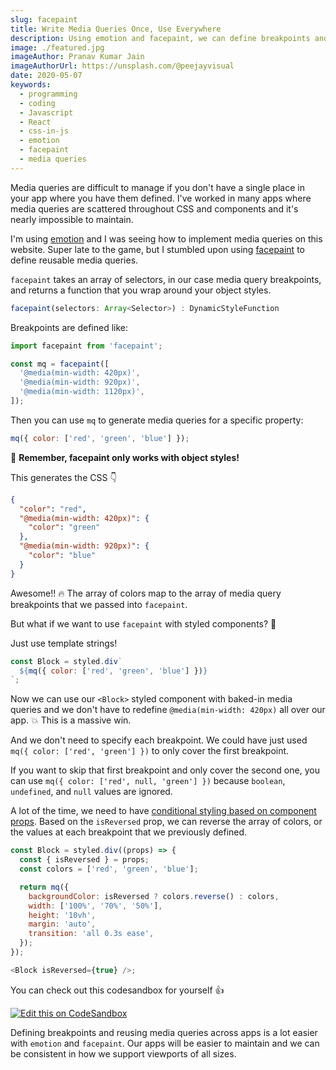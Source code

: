 ```yaml
---
slug: facepaint
title: Write Media Queries Once, Use Everywhere
description: Using emotion and facepaint, we can define breakpoints and reuse media queries
image: ./featured.jpg
imageAuthor: Pranav Kumar Jain
imageAuthorUrl: https://unsplash.com/@peejayvisual
date: 2020-05-07
keywords:
  - programming
  - coding
  - Javascript
  - React
  - css-in-js
  - emotion
  - facepaint
  - media queries
---
```


Media queries are difficult to manage if you don't have a single place in your app where you have them defined. I've
worked in many apps where media queries are scattered throughout CSS and components and it's nearly impossible to
maintain.

I'm using [emotion](https://emotion.sh) and I was seeing how to implement media queries on this website. Super late to
the game, but I stumbled upon using [facepaint](https://github.com/emotion-js/facepaint) to define reusable media
queries.

`facepaint` takes an array of selectors, in our case media query breakpoints, and returns a function that you wrap
around your object styles.

```js
facepaint(selectors: Array<Selector>) : DynamicStyleFunction
```

Breakpoints are defined like:

```js
import facepaint from 'facepaint';

const mq = facepaint([
  '@media(min-width: 420px)',
  '@media(min-width: 920px)',
  '@media(min-width: 1120px)',
]);
```

Then you can use `mq` to generate media queries for a specific property:

```js
mq({ color: ['red', 'green', 'blue'] });
```

💁 **Remember, facepaint only works with object styles!**

This generates the CSS 👇

```json
{
  "color": "red",
  "@media(min-width: 420px)": {
    "color": "green"
  },
  "@media(min-width: 920px)": {
    "color": "blue"
  }
}
```

Awesome!! 🔥 The array of colors map to the array of media query breakpoints that we passed into `facepaint`.

But what if we want to use `facepaint` with styled components? 🧐

Just use template strings!

```js
const Block = styled.div`
  ${mq({ color: ['red', 'green', 'blue'] })}
`;
```

Now we can use our `<Block>` styled component with baked-in media queries and we don't have to redefine
`@media(min-width: 420px)` all over our app. 💥 This is a massive win.

And we don't need to specify each breakpoint. We could have just used `mq({ color: ['red', 'green'] })` to only cover
the first breakpoint.

If you want to skip that first breakpoint and only cover the second one, you can use `mq({ color: ['red', null, 'green'] })` because `boolean`, `undefined`, and `null` values are ignored.

A lot of the time, we need to have [conditional styling based on component
props](https://emotion.sh/docs/styled#changing-based-on-props). Based on the `isReversed` prop, we can reverse the array
of colors, or the values at each breakpoint that we previously defined.

```js 6
const Block = styled.div((props) => {
  const { isReversed } = props;
  const colors = ['red', 'green', 'blue'];

  return mq({
    backgroundColor: isReversed ? colors.reverse() : colors,
    width: ['100%', '70%', '50%'],
    height: '10vh',
    margin: 'auto',
    transition: 'all 0.3s ease',
  });
});

<Block isReversed={true} />;
```

You can check out this codesandbox for yourself 👍

[![Edit this on CodeSandbox](https://codesandbox.io/static/img/play-codesandbox.svg)](https://codesandbox.io/s/facepaint-with-styled-components-props-9isof?fontsize=14&hidenavigation=1&theme=dark)

Defining breakpoints and reusing media queries across apps is a lot easier with `emotion` and `facepaint`. Our apps will
be easier to maintain and we can be consistent in how we support viewports of all sizes.
